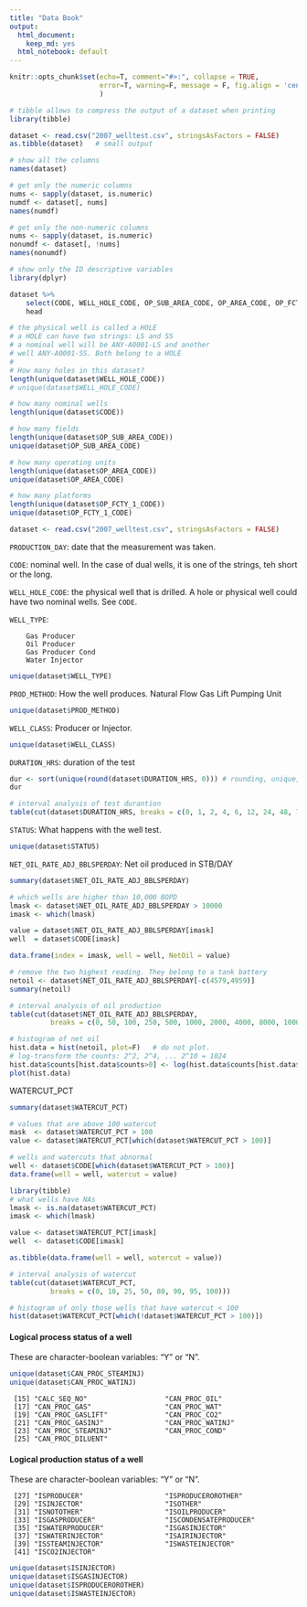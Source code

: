 ```yaml
---
title: "Data Book"
output:
  html_document: 
    keep_md: yes
  html_notebook: default
---
```


```r
knitr::opts_chunk$set(echo=T, comment="#>:", collapse = TRUE,
                      error=T, warning=F, message = F, fig.align = 'center' 
                      )
```



```r
# tibble allows to compress the output of a dataset when printing
library(tibble)

dataset <- read.csv("2007_welltest.csv", stringsAsFactors = FALSE)
as.tibble(dataset)   # small output
```


```r
# show all the columns 
names(dataset)
```

```r
# get only the numeric columns
nums <- sapply(dataset, is.numeric)
numdf <- dataset[, nums]
names(numdf)
```


```r
# get only the non-numeric columns
nums <- sapply(dataset, is.numeric)
nonumdf <- dataset[, !nums]
names(nonumdf)
```

```r
# show only the ID descriptive variables
library(dplyr)

dataset %>%
    select(CODE, WELL_HOLE_CODE, OP_SUB_AREA_CODE, OP_AREA_CODE, OP_FCTY_1_CODE) %>%
    head
```


```r
# the physical well is called a HOLE
# a HOLE can have two strings: LS and SS
# a nominal well will be ANY-A0001-LS and another
# well ANY-A0001-SS. Both belong to a HOLE
# 
# How many holes in this dataset?
length(unique(dataset$WELL_HOLE_CODE))
# unique(dataset$WELL_HOLE_CODE)
```

```r
# how many nominal wells
length(unique(dataset$CODE))
```

```r
# how many fields
length(unique(dataset$OP_SUB_AREA_CODE))
unique(dataset$OP_SUB_AREA_CODE)
```

```r
# how many operating units
length(unique(dataset$OP_AREA_CODE))
unique(dataset$OP_AREA_CODE)
```

```r
# how many platforms
length(unique(dataset$OP_FCTY_1_CODE))
unique(dataset$OP_FCTY_1_CODE)
```

```r
dataset <- read.csv("2007_welltest.csv", stringsAsFactors = FALSE)
```


`PRODUCTION_DAY`: date that the measurement was taken.

`CODE`: nominal well. In the case of dual wells, it is one of the strings, teh short or the long.

`WELL_HOLE_CODE`: the physical well that is drilled. A hole or physical well could have two nominal wells. See `CODE`.

`WELL_TYPE`:   

        Gas Producer
        Oil Producer
        Gas Producer Cond
        Water Injector
```r
unique(dataset$WELL_TYPE)
```

`PROD_METHOD`: How the well produces.
    Natural Flow
    Gas Lift
    Pumping Unit
    
```r
unique(dataset$PROD_METHOD)
```


`WELL_CLASS`: Producer or Injector.

```r
unique(dataset$WELL_CLASS)
```

`DURATION_HRS`: duration of the test

```r
dur <- sort(unique(round(dataset$DURATION_HRS, 0))) # rounding, unique, sort
dur
```


```r
# interval analysis of test durantion
table(cut(dataset$DURATION_HRS, breaks = c(0, 1, 2, 4, 6, 12, 24, 48, 72)))
```


`STATUS`: What happens with the well test.
```r
unique(dataset$STATUS)
```

`NET_OIL_RATE_ADJ_BBLSPERDAY`: Net oil produced in STB/DAY

```r
summary(dataset$NET_OIL_RATE_ADJ_BBLSPERDAY)

# which wells are higher than 10,000 BOPD
lmask <- dataset$NET_OIL_RATE_ADJ_BBLSPERDAY > 10000
imask <- which(lmask)

value = dataset$NET_OIL_RATE_ADJ_BBLSPERDAY[imask]
well  = dataset$CODE[imask]

data.frame(index = imask, well = well, NetOil = value)

```

```r
# remove the two highest reading. They belong to a tank battery
netoil <- dataset$NET_OIL_RATE_ADJ_BBLSPERDAY[-c(4579,4959)]
summary(netoil)
```


```r
# interval analysis of oil production
table(cut(dataset$NET_OIL_RATE_ADJ_BBLSPERDAY, 
          breaks = c(0, 50, 100, 250, 500, 1000, 2000, 4000, 8000, 10000)))
```

```r
# histogram of net oil
hist.data = hist(netoil, plot=F)   # do not plot. 
# log-transform the counts: 2^2, 2^4, ... 2^10 = 1024
hist.data$counts[hist.data$counts>0] <- log(hist.data$counts[hist.data$counts>0], 2)
plot(hist.data)
```

WATERCUT_PCT
```r
summary(dataset$WATERCUT_PCT)
```

```r
# values that are above 100 watercut
mask  <- dataset$WATERCUT_PCT > 100
value <- dataset$WATERCUT_PCT[which(dataset$WATERCUT_PCT > 100)]

# wells and watercuts that abnormal
well <- dataset$CODE[which(dataset$WATERCUT_PCT > 100)]
data.frame(well = well, watercut = value)
```


```r
library(tibble)
# what wells have NAs 
lmask <- is.na(dataset$WATERCUT_PCT)
imask <- which(lmask)

value <- dataset$WATERCUT_PCT[imask]
well  <- dataset$CODE[imask]

as.tibble(data.frame(well = well, watercut = value))
```


```r
# interval analysis of watercut
table(cut(dataset$WATERCUT_PCT, 
          breaks = c(0, 10, 25, 50, 80, 90, 95, 100)))

# histogram of only those wells that have watercut < 100
hist(dataset$WATERCUT_PCT[which(!dataset$WATERCUT_PCT > 100)])
```


#### Logical process status of a well
These are character-boolean variables: "Y" or "N".
```r
unique(dataset$CAN_PROC_STEAMINJ)
unique(dataset$CAN_PROC_WATINJ)
```


     [15] "CALC_SEQ_NO"                   "CAN_PROC_OIL"                 
     [17] "CAN_PROC_GAS"                  "CAN_PROC_WAT"                 
     [19] "CAN_PROC_GASLIFT"              "CAN_PROC_CO2"                 
     [21] "CAN_PROC_GASINJ"               "CAN_PROC_WATINJ"              
     [23] "CAN_PROC_STEAMINJ"             "CAN_PROC_COND"                
     [25] "CAN_PROC_DILUENT"



#### Logical production status of a well
These are character-boolean variables: "Y" or "N".

     [27] "ISPRODUCER"                    "ISPRODUCEROROTHER"            
     [29] "ISINJECTOR"                    "ISOTHER"                      
     [31] "ISNOTOTHER"                    "ISOILPRODUCER"                
     [33] "ISGASPRODUCER"                 "ISCONDENSATEPRODUCER"         
     [35] "ISWATERPRODUCER"               "ISGASINJECTOR"                
     [37] "ISWATERINJECTOR"               "ISAIRINJECTOR"                
     [39] "ISSTEAMINJECTOR"               "ISWASTEINJECTOR"              
     [41] "ISCO2INJECTOR" 

```r
unique(dataset$ISINJECTOR)
unique(dataset$ISGASINJECTOR)
unique(dataset$ISPRODUCEROROTHER)
unique(dataset$ISWASTEINJECTOR)
```

